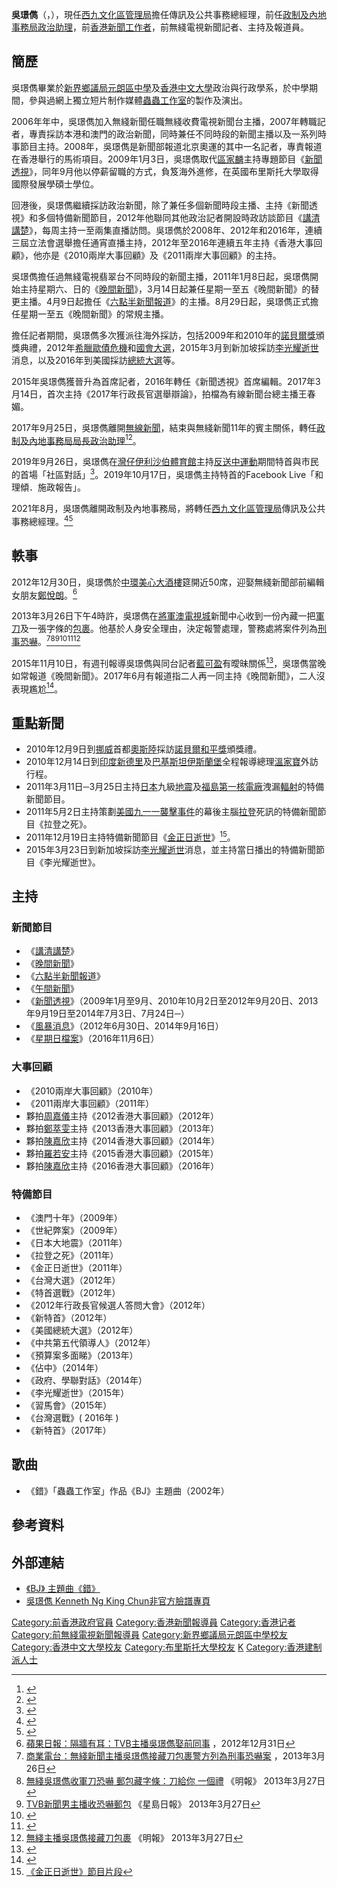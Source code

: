 {{blpsources|time=2017-09-23T10:05:48+00:00}}
{{Infobox officeholder
|name          = 吳璟儁
|original_name = {{lang|en|Kenneth Ng King-tsun}}
|image         = Kenneth Ng King Chun 201704.jpg
|imagesize     =
|caption       =
|order         =
| office       = {{HKG}}[[西九文化區管理局|西九文化區管理局]]傳訊及公共事務總經理
| term_start    = 2021年9月1日
| term_end      = 
| primeminister = 
| predecessor   = (首設)
| successor   = 
|office1     = {{HKSAR}}第2任<br/>[[政制及內地事務局局長|政制及內地事務局局長]]政治助理
|term_start1    = 2017年9月25日
|term_end1      = 2021年8月30日
|1blankname1    = 局長
|1namedata1     = [[聶德權|聶德權]]{{to}}[[曾國衞|曾國衞]]
|predecessor1   = [[陳岳鵬|陳岳鵬]]
|successor1     =
|birth_date    = {{birth_date_and_age|1984|5|22}}
|birth_place   = {{HKG-1959}}
|death_date    =
|death_place   =
|other_name    = 璟儁、儁哥
|nationality   = {{CNHK}}
|spouse        = {{marriage|鄭悅朗|2012年12月30日}}
|alma_mater    =
|occupation    = [[新聞工作者|新聞工作者]]、[[政治助理|政治助理]]
|website       =
|footnotes     =
|educate       =
*[[香港中文大學|香港中文大學]]政治與行政學學士
*[[英國|英國]][[布里斯托大學|布里斯托大學]]國際發展學碩士 
}}
'''吳璟儁'''（{{lang-en|Kenneth Ng King-tsun}}，{{bd|1984年|5月22日}}），現任[[西九文化區管理局|西九文化區管理局]]擔任傳訊及公共事務總經理，前任[[政制及內地事務局|政制及內地事務局]][[政治助理|政治助理]]，前[[香港|香港]][[新聞工作者|新聞工作者]]，前無綫電視新聞記者、主持及報道員。

==簡歷==
吳璟儁畢業於[[新界鄉議局元朗區中學|新界鄉議局元朗區中學]]及[[香港中文大學|香港中文大學]]政治與行政學系，於中學期間，參與過網上獨立短片制作媒體[[蟲蟲工作室|蟲蟲工作室]]的製作及演出。

2006年年中，吳璟儁加入無綫新聞任職無綫收費電視新聞台主播，2007年轉職記者，專責採訪本港和澳門的政治新聞，同時兼任不同時段的新聞主播以及一系列時事節目主持。2008年，吳璟儁是新聞部報道北京奧運的其中一名記者，專責報道在香港舉行的馬術項目。2009年1月3日，吳璟儁取代[[區家麟|區家麟]]主持專題節目《[[新聞透視|新聞透視]]》，同年9月他以停薪留職的方式，負笈海外進修，在英國布里斯托大學取得國際發展學碩士學位。

回港後，吳璟儁繼續採訪政治新聞，除了兼任多個新聞時段主播、主持《新聞透視》和多個特備新聞節目，2012年他聯同其他政治記者開設時政訪談節目《[[講清講楚|講清講楚]]》，每周主持一至兩集直播訪問。吳璟儁於2008年、2012年和2016年，連續三屆立法會選舉擔任通宵直播主持，2012年至2016年連續五年主持《香港大事回顧》，他亦是《2010兩岸大事回顧》及《2011兩岸大事回顧》的主持。

吳璟儁擔任過無綫電視翡翠台不同時段的新聞主播，2011年1月8日起，吳璟儁開始主持星期六、日的《[[無綫電視晚間新聞|晚間新聞]]》，3月14日起兼任星期一至五《晚間新聞》的替更主播。4月9日起擔任《[[六點半新聞報道|六點半新聞報道]]》的主播。8月29日起，吳璟儁正式擔任星期一至五《晚間新聞》的常規主播。

擔任記者期間，吳璟儁多次獲派往海外採訪，包括2009年和2010年的[[諾貝爾獎|諾貝爾獎]]頒獎典禮，2012年[[希臘債務危機|希臘歐債危機]]和[[2012年6月希臘國會選舉|國會大選]]，2015年3月到新加坡採訪[[李光耀逝世|李光耀逝世]]消息，以及2016年到美國採訪[[2016年美國總統選舉|總統大選]]等。

2015年吳璟儁獲晉升為首席記者，2016年轉任《新聞透視》首席編輯。2017年3月14日，首次主持《2017年行政長官選舉辯論》，拍檔為有線新聞台總主播王春媚。

2017年9月25日，吳璟儁離開[[無線新聞|無線新聞]]，結束與無綫新聞11年的賓主關係，轉任[[政制及內地事務局局長|政制及內地事務局局長]][[政治助理|政治助理]]<ref>{{cite news|title=吳璟儁離開無綫唔再報新聞　加入政府做政治助理|url=https://www.hk01.com/%E5%A8%9B%E6%A8%82/121007/%E5%90%B3%E7%92%9F%E5%84%81%E9%9B%A2%E9%96%8B%E7%84%A1%E7%B6%AB%E5%94%94%E5%86%8D%E5%A0%B1%E6%96%B0%E8%81%9E-%E5%8A%A0%E5%85%A5%E6%94%BF%E5%BA%9C%E5%81%9A%E6%94%BF%E6%B2%BB%E5%8A%A9%E7%90%86|publisher=港闻01|date=2017-09-22}}</ref><ref>{{cite web|title=委任副局長及政治助理（附圖）|url=http://www.info.gov.hk/gia/general/201709/22/P2017092200643.htm|publisher=香港特别行政区政府新闻公报|date=2017-09-22|accessdate=2018-01-03|archive-date=2017-09-22|archive-url=https://web.archive.org/web/20170922194641/http://www.info.gov.hk/gia/general/201709/22/P2017092200643.htm|dead-url=no}}</ref>。

2019年9月26日，吳璟儁在[[灣仔|灣仔]][[伊利沙伯體育館|伊利沙伯體育館]]主持[[反送中運動|反送中運動]]期間特首與市民的首場「社區對話」<ref>{{cite web|title=【逃犯條例】消息：林鄭偕聶德權等局長出席對話會　吳璟儁任主持|url=https://www.hk01.com/%E6%94%BF%E6%83%85/379130/%E9%80%83%E7%8A%AF%E6%A2%9D%E4%BE%8B-%E6%B6%88%E6%81%AF-%E6%9E%97%E9%84%AD%E5%81%95%E8%81%B6%E5%BE%B7%E6%AC%8A%E7%AD%89%E5%B1%80%E9%95%B7%E5%87%BA%E5%B8%AD%E5%B0%8D%E8%A9%B1%E6%9C%83-%E5%90%B3%E7%92%9F%E5%84%81%E4%BB%BB%E4%B8%BB%E6%8C%81|publisher=香港01|date=2019-09-25|accessdate=2019-09-26|archive-date=2019-09-26|archive-url=https://web.archive.org/web/20190926131900/https://www.hk01.com/%E6%94%BF%E6%83%85/379130/%E9%80%83%E7%8A%AF%E6%A2%9D%E4%BE%8B-%E6%B6%88%E6%81%AF-%E6%9E%97%E9%84%AD%E5%81%95%E8%81%B6%E5%BE%B7%E6%AC%8A%E7%AD%89%E5%B1%80%E9%95%B7%E5%87%BA%E5%B8%AD%E5%B0%8D%E8%A9%B1%E6%9C%83-%E5%90%B3%E7%92%9F%E5%84%81%E4%BB%BB%E4%B8%BB%E6%8C%81|dead-url=no}}</ref>。2019年10月17日，吳璟儁主持特首的Facebook Live「和理傾．施政報告」。

2021年8月，吳璟儁離開政制及內地事務局，將轉任[[西九文化區管理局|西九文化區管理局]]傳訊及公共事務總經理。<ref>{{cite web|url=https://www.hk01.com/_/665801|title=吳璟儁辭政制局政治助理　轉任西九公關　曾國衞「左右手」全離任|publisher=[[香港01|香港01]]|date=2021年8月19日|archiveurl=https://web.archive.org/web/20210819084726/https://www.hk01.com/%E6%94%BF%E6%83%85/665801/%E5%90%B3%E7%92%9F%E5%84%81%E8%BE%AD%E6%94%BF%E5%88%B6%E5%B1%80%E6%94%BF%E6%B2%BB%E5%8A%A9%E7%90%86-%E8%BD%89%E4%BB%BB%E8%A5%BF%E4%B9%9D%E5%85%AC%E9%97%9C-%E6%9B%BE%E5%9C%8B%E8%A1%9E-%E5%B7%A6%E5%8F%B3%E6%89%8B-%E5%85%A8%E9%9B%A2%E4%BB%BB|archivedate=2021年8月19日|deadurl=no|access-date=2021年8月19日}}</ref><ref>{{cite web|url=https://hk.on.cc/hk/bkn/cnt/news/20210819/bkn-20210819160628453-0819_00822_001.html|title=政制局政助吳璟儁8.30離職　將轉任西九管理局傳訊總經理|publisher=東方日報|date=2021年8月19日|archiveurl=https://web.archive.org/web/20210819085247/https://hk.on.cc/hk/bkn/cnt/news/20210819/bkn-20210819160628453-0819_00822_001.html|archivedate=2021年8月19日|deadurl=no|access-date=2021年8月19日}}</ref>

==軼事==
2012年12月30日，吳璟儁於[[中環|中環]][[美心大酒樓|美心大酒樓]]筵開近50席，迎娶無綫新聞部前編輯女朋友[[鄭悅朗|鄭悅朗]]。<ref>[http://hk.apple.nextmedia.com/news/art/20121231/18119011 蘋果日報：隔牆有耳：TVB主播吳璟儁娶前同事] {{Wayback|url=http://hk.apple.nextmedia.com/news/art/20121231/18119011 |date=20131231220840 }}，2012年12月31日</ref>

2013年3月26日下午4時許，吳璟儁在[[將軍澳|將軍澳]][[電視城|電視城]]新聞中心收到一份內藏一把[[軍刀|軍刀]]及一張字條的[[包裹|包裹]]。他基於人身安全理由，決定報警處理，警務處將案件列為[[恐嚇|刑事恐嚇]]。<ref>[http://www.881903.com/page/zh-tw/newsdetail.aspx?source=tbar&itemid=609344&csid=261_1780 商業電台：無綫新聞主播吳璟儁接藏刀包裹警方列為刑事恐嚇案] {{Wayback|url=http://www.881903.com/page/zh-tw/newsdetail.aspx?source=tbar&itemid=609344&csid=261_1780 |date=20160304122008 }}，2013年3月26日</ref><ref>[http://hk.news.yahoo.com/無綫吳璟儁收軍刀恐嚇-郵包藏字條-刀給你-個禮-211148374.html 無綫吳璟儁收軍刀恐嚇 郵包藏字條：刀給你 一個禮] {{Wayback|url=http://hk.news.yahoo.com/%E7%84%A1%E7%B6%AB%E5%90%B3%E7%92%9F%E5%84%81%E6%94%B6%E8%BB%8D%E5%88%80%E6%81%90%E5%9A%87-%E9%83%B5%E5%8C%85%E8%97%8F%E5%AD%97%E6%A2%9D-%E5%88%80%E7%B5%A6%E4%BD%A0-%E5%80%8B%E7%A6%AE-211148374.html |date=20130401033242 }} 《明報》 2013年3月27日</ref><ref>[http://hk.news.yahoo.com/tvb新聞男主播收恐嚇郵包-144000458.html TVB新聞男主播收恐嚇郵包] {{Wayback|url=http://hk.news.yahoo.com/tvb%E6%96%B0%E8%81%9E%E7%94%B7%E4%B8%BB%E6%92%AD%E6%94%B6%E6%81%90%E5%9A%87%E9%83%B5%E5%8C%85-144000458.html |date=20130329034428 }} 《星島日報》 2013年3月27日</ref><ref>{{Cite web |url=http://hk.news.yahoo.com/%E7%84%A1%E7%B6%AB%E6%96%B0%E8%81%9E%E9%83%A8-%E8%A8%98%E8%80%85%E7%96%91%E6%94%B6%E6%81%90%E5%9A%87%E5%8C%85%E8%A3%B9-143538306.html |title=無綫新聞部一記者疑收恐嚇包裹 |accessdate=2020-10-03 |archive-date=2016-03-16 |archive-url=https://web.archive.org/web/20160316092157/https://hk.news.yahoo.com/%E7%84%A1%E7%B6%AB%E6%96%B0%E8%81%9E%E9%83%A8-%E8%A8%98%E8%80%85%E7%96%91%E6%94%B6%E6%81%90%E5%9A%87%E5%8C%85%E8%A3%B9-143538306.html |dead-url=no }}</ref><ref>{{Cite web |url=http://hk.news.yahoo.com/%E5%90%B3%E7%92%9F%E5%84%81%E6%8E%A5%E5%85%A7%E8%97%8F%E9%96%8B%E5%B1%B1%E5%88%80%E5%8C%85%E8%A3%B9-%E8%AD%A6%E5%88%97%E5%88%91%E4%BA%8B%E6%81%90%E5%9A%87-150600250.html |title=吳璟儁接內藏開山刀包裹　警列刑事恐嚇 |accessdate=2020-10-03 |archive-date=2019-06-10 |archive-url=https://web.archive.org/web/20190610183205/https://hk.news.yahoo.com/%E5%90%B3%E7%92%9F%E5%84%81%E6%8E%A5%E5%85%A7%E8%97%8F%E9%96%8B%E5%B1%B1%E5%88%80%E5%8C%85%E8%A3%B9-%E8%AD%A6%E5%88%97%E5%88%91%E4%BA%8B%E6%81%90%E5%9A%87-150600250.html |dead-url=no }}</ref><ref>[http://hk.news.yahoo.com/無綫主播吳璟儁接藏刀包裹-151130645.html 無綫主播吳璟儁接藏刀包裹] {{Wayback|url=http://hk.news.yahoo.com/%E7%84%A1%E7%B6%AB%E4%B8%BB%E6%92%AD%E5%90%B3%E7%92%9F%E5%84%81%E6%8E%A5%E8%97%8F%E5%88%80%E5%8C%85%E8%A3%B9-151130645.html |date=20130329032307 }} 《明報》 2013年3月27日</ref>

2015年11月10日，有週刊報導吳璟儁與同台記者[[藍可盈|藍可盈]]有曖昧關係<ref>{{Cite web|url=http://hk.apple.nextmedia.com/realtime/magazine/20151110/54411091|title=吳璟儁夜會藍可盈斷正 主管袁志偉震怒緊急開會|accessdate=2015-11-10|archive-date=2015-11-14|archive-url=https://web.archive.org/web/20151114040408/http://hk.apple.nextmedia.com/realtime/magazine/20151110/54411091|dead-url=no}}</ref>，吳璟儁當晚如常報道《晚間新聞》。2017年6月有報道指二人再一同主持《晚間新聞》，二人沒表現尷尬<ref>{{Cite news|url=http://hk.apple.nextmedia.com/nextplus/%E5%A8%9B%E6%A8%82%E8%A6%81%E8%81%9E/article/20170623/2_522513_0/-%E8%A2%AB-%E5%88%86%E6%89%8B-%E5%B9%B4%E5%8D%8A-%E7%B7%8B%E8%81%9E%E4%B8%BB%E6%92%AD%E5%90%B3%E7%92%9F%E5%84%81%E8%97%8D%E5%8F%AF%E7%9B%88%E5%86%8D%E5%90%88%E9%AB%94|title=被「分手」年半 緋聞主播吳璟儁藍可盈再合體|work=蘋果日報 (香港)|date=2017-06-23|language=zh-yue|accessdate=2018-01-03|archive-date=2017-09-26|archive-url=https://web.archive.org/web/20170926184407/http://hk.apple.nextmedia.com/nextplus/%E5%A8%9B%E6%A8%82%E8%A6%81%E8%81%9E/article/20170623/2_522513_0/-%E8%A2%AB-%E5%88%86%E6%89%8B-%E5%B9%B4%E5%8D%8A-%E7%B7%8B%E8%81%9E%E4%B8%BB%E6%92%AD%E5%90%B3%E7%92%9F%E5%84%81%E8%97%8D%E5%8F%AF%E7%9B%88%E5%86%8D%E5%90%88%E9%AB%94|dead-url=no}}</ref>。

==重點新聞==
*2010年12月9日到[[挪威|挪威]]首都[[奧斯陸|奧斯陸]]採訪[[諾貝爾獎|諾貝爾]][[諾貝爾和平獎|和平獎]]頒獎禮。
*2010年12月14日到[[印度|印度]][[新德里|新德里]]及[[巴基斯坦|巴基斯坦]][[伊斯蘭堡|伊斯蘭堡]]全程報導總理[[溫家寶|溫家寶]]外訪行程。
*2011年3月11日─3月25日主持[[日本|日本]]九級[[地震|地震]]及[[福島第一核電廠事故|福島第一核電廠]]洩漏[[輻射|輻射]]的特備新聞節目。
*2011年5月2日主持策劃[[美國|美國]][[九一一襲擊事件|九一一襲擊事件]]的幕後主腦[[拉登|拉登]]死訊的特備新聞節目《拉登之死》。
*2011年12月19日主持特備新聞節目《[[金正日之死|金正日逝世]]》<ref>[http://www.youtube.com/watch?v=ctjU4ra19ZY 《金正日逝世》節目片段]</ref>。
*2015年3月23日到新加坡採訪[[李光耀逝世|李光耀逝世]]消息，並主持當日播出的特備新聞節目《李光耀逝世》。

==主持==
===新聞節目===
*《[[講清講楚|講清講楚]]》
*《[[無綫電視晚間新聞|晚間新聞]]》
*《[[六點半新聞報道|六點半新聞報道]]》
*《[[無綫電視午間新聞|午間新聞]]》
*《[[新聞透視|新聞透視]]》（2009年1月至9月、2010年10月2日至2012年9月20日、2013年9月19日至2014年7月3日、7月24日─）
*《[[風暴消息|風暴消息]]》（2012年6月30日、2014年9月16日）
* 《[[星期日檔案|星期日檔案]]》（2016年11月6日）
===大事回顧===
*《2010兩岸大事回顧》（2010年）
*《2011兩岸大事回顧》（2011年）
*夥拍[[周嘉儀|周嘉儀]]主持《2012香港大事回顧》（2012年）
*夥拍[[鄭萃雯|鄭萃雯]]主持《2013香港大事回顧》（2013年）
*夥拍[[陳嘉欣|陳嘉欣]]主持《2014香港大事回顧》（2014年）
*夥拍[[羅若安|羅若安]]主持《2015香港大事回顧》（2015年）
*夥拍[[陳嘉欣|陳嘉欣]]主持《2016香港大事回顧》（2016年）

===特備節目===
*《澳門十年》（2009年）
*《世紀弊案》（2009年）
*《日本大地震》（2011年）
*《拉登之死》（2011年）
*《金正日逝世》（2011年）
*《台灣大選》（2012年）
*《特首選戰》（2012年）
*《2012年行政長官候選人答問大會》（2012年）
*《新特首》（2012年）
*《美國總統大選》（2012年）
*《中共第五代領導人》（2012年）
*《預算案多面睇》（2013年）
*《佔中》（2014年）
*《政府、學聯對話》（2014年）
*《李光耀逝世》（2015年）
*《習馬會》（2015年）
*《台灣選戰》( 2016年 )
*《新特首》（2017年）

==歌曲==
*《錯》「蟲蟲工作室」作品《BJ》主題曲（2002年）

==參考資料==
<references/>

==外部連結==
*[http://www.youtube.com/watch?v=LyDVijBLw2I 《BJ》 主題曲《錯》]
*[https://www.facebook.com/pages/%E5%90%B3%E7%92%9F%E5%84%81-Kenneth-Ng-King-Chun/1491332761120473 吳璟儁 Kenneth Ng King Chun非官方臉譜專頁]

{{start box}}
{{s-gov}}
{{s-before|[[陳岳鵬|陳岳鵬]]}}
{{s-title|[[政制及內地事務局|政制及內地事務局政治助理]]|2017年9月25日－2021年8月30日}}
{{s-after|懸空}}
{{end box}}

{{DEFAULTSORT:NG吳璟儁}}
[[Category:前香港政府官員|Category:前香港政府官員]]
[[Category:香港新聞報導員|Category:香港新聞報導員]]
[[Category:香港记者|Category:香港记者]]
[[Category:前無綫電視新聞報導員|Category:前無綫電視新聞報導員]]
[[Category:新界鄉議局元朗區中學校友|Category:新界鄉議局元朗區中學校友]]
[[Category:香港中文大學校友|Category:香港中文大學校友]]
[[Category:布里斯托大學校友|Category:布里斯托大學校友]]
[[Category:吳姓|K]]
[[Category:香港建制派人士|Category:香港建制派人士]]